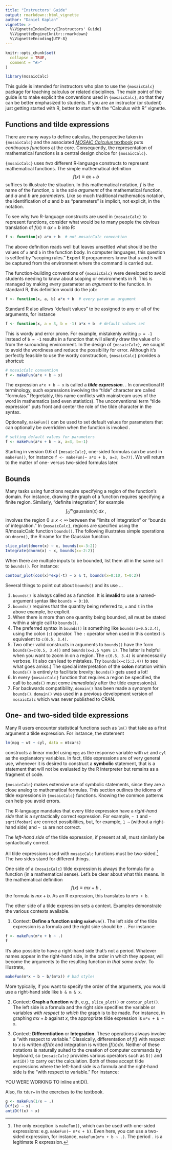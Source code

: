 ```yaml
---
title: "Instructors' Guide"
output: rmarkdown::html_vignette
author: "Daniel Kaplan"
vignette: >
  %\VignetteIndexEntry{Instructors' Guide}
  %\VignetteEngine{knitr::rmarkdown}
  %\VignetteEncoding{UTF-8}
---
```


```r
knitr::opts_chunk$set(
  collapse = TRUE,
  comment = "#>"
)
```

```r
library(mosaicCalc)
```

This guide is intended for instructors who plan to use the `{mosaicCalc}` package for teaching calculus or related disciplines. The main point of the guide is to make explicit the conventions used in `{mosaicCalc}`, so that they can be better emphasized to students. If you are an instructor (or student) just getting started with R, better to start with the "Calculus with R" vignette.

## Functions and tilde expressions

There are many ways to define calculus, the perspective taken in `{mosaicCalc}` and the associated [*MOSAIC Calculus* textbook](http://dtkaplan.github.io/MC2) puts *continuous functions* at the core. Consequently, the representation of mathematical functions is a central design choice for `{mosaicCalc}`.

`{mosaicCalc}` uses *two* different R-language constructs to represent mathematical functions. The simple mathematical definition $$f(x) \equiv a x + b$$ suffices to illustrate the situation. In this mathematical notation, $f$ is the name of the function, $x$ is the sole *argument* of the mathematical function, and $a$ and $b$ are *parameters*. Like so much traditional mathematics notation, the identification of $a$ and $b$ as "parameters" is implicit, not explicit, in the notation.

To see why two R-language constructs are used in `{mosaicCalc}` to represent functions, consider what would be to many people the obvious translation of $f(x) \equiv a x + b$ into R:

```r
f <- function(x) a*x + b  # not mosaicCalc convention
```

The above definition reads well but leaves unsettled what should be the values of `a` and `b` in the function body. In computer languages, this question is settled by "scoping rules." Expert R programmers know that `a` and `b` will be captured from the environment where the command is carried out. 

The function-building conventions of `{mosaicCalc}` were developed to avoid students needing to know about scoping or environments in R. This is managed by making *every* parameter an *argument* to the function. In standard R, this definition would do the job:

```r
f <- function(x, a, b) a*x + b  # every param an argument
```

Standard R also allows "default values" to be assigned to any or all of the arguments, for instance

```r
f <- function(x, a = 3, b = -1) a*x + b  # default values set
```

This is wordy and error prone. For example, mistakenly writing `p = -1` instead of `b = -1` results in a function that will silently draw the value of `b` from the surounding environment. In the design of `{mosaicCalc}`, we sought to avoid the wordiness and reduce the possibility for error. Although it's perfectly feasible to use the wordy construction, `{mosaicCalc}` provides a shortcut:

```r
# mosaicCalc convention
f <- makeFun(a*x + b ~ x) 
```

The expression `a*x + b ~ x` is called a ***tilde expression***. . In conventional R terminology, such expressions involving the "tilde" character are called "formulas." Regretably, this name conflicts with mainstream uses of the word in mathematics (and even statistics). The unconventional term "tilde expression" puts front and center the role of the tilde character in the syntax.


Optionally, `makeFun()` can be used to set default values for parameters that can optionally be overridden when the function is invoked .

```r
# setting default values for parameters
f <- makeFun(a*x + b ~ x, a=3, b=-1)
```

Starting in version 0.6 of `{mosaicCalc}`, one-sided formulas can be used in `makeFun()`, for instance `f <- makeFun(~ a*x + b, a=3, b=77)`. We will return to the matter of one- versus two-sided formulas later.

## Bounds

Many tasks using functions require specifying a region of the function's domain. For instance, drawing the graph of a function  requires specifying a finite region. Similarly, "definite integration", for example $$\int_0^\infty \text{gaussian}(x)\,dx\ ,$$ involves the region $0 \leq x < \infty$ between the "limits of integration" or "bounds of integration." In `{mosaicCalc}`, regions are specified using the R/mosaicCalc function `bounds()`. The following illustrates simple operations on `dnorm()`, the R name for the Gaussian function. 

```r
slice_plot(dnorm(x) ~ x, bounds(x=-3:2))
Integrate(dnorm(x) ~ x, bounds(x=-2:2))
```

When there are multiple inputs to be bounded, list them all in the same call to `bounds()`. For instance: 

```r
contour_plot(cos(x)*exp(-t) ~ x & t, bounds(x=0:10, t=0:2))
```

Several things to point out about `bounds()` and its use ...

1. `bounds()` is always called as a function. It is **invalid** to use a named-argument syntax like `bounds = 0:10`.
2. `bounds()` requires that the quantity being referred to, `x` and `t` in the above example, be explicit.
3. When there is more than one quantity being bounded, all must be stated within a single call to `bounds()`.
4. The preferred syntax in `bounds()` is something like `bounds(x=0.5:3.4)`, using the colon (`:`) operator. The `:` operator when used in this context is equivalent to `c(0.5, 3.4)`.
5. Two other valid constructs in arguments to `bounds()` have the form `bounds(x=c(0.5, 3.4))` and `bounds(x=2.5 %pm% 1)`. The latter is helpful when you want to zoom in on a region. The `c(0.5, 3.4)` is unnecessarily verbose. (It also can lead to mistakes. Try `bounds(x=c(5:3.4))` to see what goes amiss.) The special interpretation of the **colon** notation within `bounds()` is entirely to facilitate brevity: `bounds()` gets used a lot!
6. In every `{mosaicCalc}` function that requires a region be specified, the call to `bounds()` must come *immediately* after the tilde expression(s). 
7. For backwards compatibility, `domain()` has been made a synonym for `bounds()`. `domain()` was used in a previous development version of `mosaicCalc` which was never published to CRAN. 

## One- and two-sided tilde expressions

Many R users encounter statistical functions such as `lm()` that take as a first argument a tilde expression. For instance, the statement

```r
lm(mpg ~ wt + cyl, data = mtcars)
```
constructs a linear model using `mpg` as the response variable with `wt` and `cyl` as the explanatory variables. In fact, tilde expressions are of very general use, whenever it is desired to construct a **symbolic** statement, that is a statement that will not be evaluated by the R interpreter but remains as a fragment of code.

`{mosaicCalc}` makes extensive use of symbolic statements, since they are a close analog to mathematical formulas. This section outlines the idioms of tilde expressions in `{mosaicCalc}` functions. Knowing the common patterns can help you avoid errors.


The R-language mandates that every tilde expression have a *right-hand side* that is a syntactically correct expression. For example, `~ 1` and `~ sqrt(foobar)` are correct possibilities, but, for example, `1 ~` (without a right-hand side) and `~ 1b` are not correct.

The *left-hand side* of the tilde expression, if present at all, must similarly be syntactically correct.

All tilde expressions used with `mosaicCalc` functions must be two-sided.^[The only exception is `makeFun()`, which can be used with one-sided expressions: e.g. `makeFun(~ m*x + b)`. Even here, you can use a two-sided expression, for instance, `makeFun(m*x + b ~ .)`. The period `.` is a legitimate R expression.] The two sides stand for different things.

One side of a `{mosaicCalc}` tilde expression is always the formula for a function (in a mathematical sense). Let's be clear about what this means. In the mathematical definition $$f(x) \equiv mx + b\ ,$$ the formula is $mx + b$. As an R expression, this translates to `m*x + b`.

The other side of a tilde expression sets a context. Examples demonstrate the various contexts available.

1. Context: **Define a function using `makeFun()`**. The left side of the tilde expression is a formula and the right side should be `.`. For instance:

```r
f <- makeFun(m*x + b ~ .)
f
```

It's also possible to have a right-hand side that's not a period. Whatever names appear in the right-hand side, in the order in which they appear, will become the arguments to the resulting function *in that same order*. To illustrate,

```r
makeFun(m*x + b ~ b/(m*x)) # bad style!
```
More typically, if you want to specify the order of the arguments, you would use a right-hand side like `b & m & x`.

2. Context: **Graph a function** with, e.g., `slice_plot()` or `contour_plot()`. The left side is a formula and the right side specifies the variable or variables *with respect to which* the graph is to be made. For instance, in graphing $mx + b$ against $x$, the appropriate tilde expression is `m*x + b ~ x`. 

3. Context: **Differentiation** or **Integration**. These operations always involve a "with respect to variable." Classically, differentation of $f()$ with respect to $x$ is written $df/dx$ and integration is written $\int f(x) dx$.  Neither of these notations is naturally suited to the creation of computer commands by keyboard, so `{mosaicCalc}` provides various operators such as `D()` and `antiD()` to carry out the calculation. Both of these accept tilde expressions where the left-hand side is a formula and the right-hand side is the "with respect to variable." For instance:


YOU WERE WORKING TO inline antiD().

Also, fix `tdur=` in the exercises to the textbook.

```r
g <- makeFun(1/x ~ .)
D(f(x) ~ x)
antiD(f(x) ~ x)
```